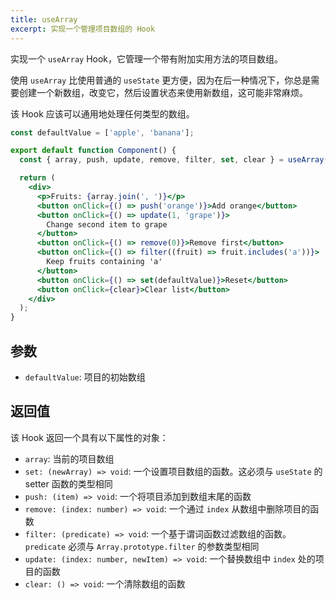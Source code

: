 ```yaml
---
title: useArray
excerpt: 实现一个管理项目数组的 Hook
---
```


实现一个 `useArray` Hook，它管理一个带有附加实用方法的项目数组。

使用 `useArray` 比使用普通的 `useState` 更方便，因为在后一种情况下，你总是需要创建一个新数组，改变它，然后设置状态来使用新数组，这可能非常麻烦。

该 Hook 应该可以通用地处理任何类型的数组。

```jsx
const defaultValue = ['apple', 'banana'];

export default function Component() {
  const { array, push, update, remove, filter, set, clear } = useArray();

  return (
    <div>
      <p>Fruits: {array.join(', ')}</p>
      <button onClick={() => push('orange')}>Add orange</button>
      <button onClick={() => update(1, 'grape')}>
        Change second item to grape
      </button>
      <button onClick={() => remove(0)}>Remove first</button>
      <button onClick={() => filter((fruit) => fruit.includes('a'))}>
        Keep fruits containing 'a'
      </button>
      <button onClick={() => set(defaultValue)}>Reset</button>
      <button onClick={clear}>Clear list</button>
    </div>
  );
}
```

## 参数

* `defaultValue`: 项目的初始数组

## 返回值

该 Hook 返回一个具有以下属性的对象：

* `array`: 当前的项目数组
* `set: (newArray) => void`: 一个设置项目数组的函数。这必须与 `useState` 的 setter 函数的类型相同
* `push: (item) => void`: 一个将项目添加到数组末尾的函数
* `remove: (index: number) => void`: 一个通过 `index` 从数组中删除项目的函数
* `filter: (predicate) => void`: 一个基于谓词函数过滤数组的函数。`predicate` 必须与 `Array.prototype.filter` 的参数类型相同
* `update: (index: number, newItem) => void`: 一个替换数组中 `index` 处的项目的函数
* `clear: () => void`: 一个清除数组的函数
